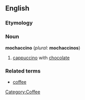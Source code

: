 ==English==
===Etymology===

===Noun===
'''mochaccino''' (''plural'': '''mochaccinos''')
# [[cappuccino]] with [[chocolate]]

===Related terms===
*[[coffee]]
[[Category:Coffee]]